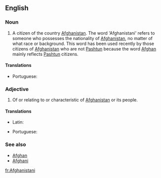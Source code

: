 ==English==

===Noun===
{{en-noun}}

# A citizen of the country [[Afghanistan]]. The word 'Afghanistani' refers to someone who possesses the nationality of [[Afghanistan]], no matter of what race or background. This word has been used recently by those citizens of [[Afghanistan]] who are not [[Pashtun]] because the word [[Afghan]] mainly reflects [[Pashtun]] citizens. 

====Translations====
{{trans-top|Afghanistani}}
* Portuguese: {{t+|pt|afegão|m}}
{{trans-mid}}
{{trans-bottom}}

===Adjective===
{{en-adj}}

# Of or relating to or characteristic of [[Afghanistan]] or its people.

====Translations====
{{trans-top|Afghanistani}}
* Latin: {{t|la|Arianus|m}}
{{trans-mid}}
* Portuguese: {{t+|pt|afegão|m}}
{{trans-bottom}}

===See also===
* [[Afghan]]
* [[Afghani]]

[[fr:Afghanistani]]